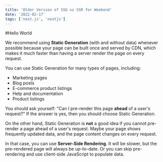 ---
title: 'Older Version of SSG vs SSR for Weekend'
date: '2022-02-17'
tags: ['next.js', 'nextjs']
---

#Hello World

We recommend using **Static Generation** (with and without data) whenever possible because your page can be built once and served by CDN, which makes it much faster than having a server render the page on every request.

You can use Static Generation for many types of pages, including:

- Marketing pages
- Blog posts
- E-commerce product listings
- Help and documentation
- Product listings

<CustomImage
  src='https://raw.githubusercontent.com/JerryDoran/remote-mdx-blog-manager/main/images/vacation.jpeg'
  alt='generate random numbers with javascript'
/>

You should ask yourself: "Can I pre-render this page **ahead** of a user's request?" If the answer is yes, then you should choose Static Generation.

On the other hand, Static Generation is **not** a good idea if you cannot pre-render a page ahead of a user's request. Maybe your page shows frequently updated data, and the page content changes on every request.

In that case, you can use **Server-Side Rendering**. It will be slower, but the pre-rendered page will always be up-to-date. Or you can skip pre-rendering and use client-side JavaScript to populate data.
